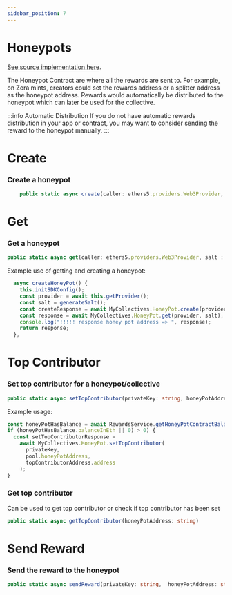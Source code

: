 ```yaml
---
sidebar_position: 7
---
```


# Honeypots

[See source implementation here](https://github.com/liquality/my-collectives-sdk/blob/main/src/honeyPots/index.ts).

The Honeypot Contract are where all the rewards are sent to. For example, on Zora mints,
creators could set the rewards address or a splitter address as the honeypot address. Rewards would automatically be distributed to the honeypot which can later be used for the collective.

:::info Automatic Distribution
If you do not have automatic rewards distribution in your app or contract, you may want to consider sending the reward to the honeypot manually.
:::

# Create

### Create a honeypot

```typescript
    public static async create(caller: ethers5.providers.Web3Provider, salt : ethers.BigNumberish)
```

# Get

### Get a honeypot

```typescript
public static async get(caller: ethers5.providers.Web3Provider, salt : ethers.BigNumberish)
```

Example use of getting and creating a honeypot:

```typescript
  async createHoneyPot() {
    this.initSDKConfig();
    const provider = await this.getProvider();
    const salt = generateSalt();
    const createResponse = await MyCollectives.HoneyPot.create(provider, salt);
    const response = await MyCollectives.HoneyPot.get(provider, salt);
    console.log("!!!!! response honey pot address => ", response);
    return response;
  },
```

# Top Contributor

### Set top contributor for a honeypot/collective

```typescript
public static async setTopContributor(privateKey: string, honeyPotAddress: string, topContributor: string): Promise<TransactionResponse>
```

Example usage:

```typescript
const honeyPotHasBalance = await RewardsService.getHoneyPotContractBalance(pool.honeyPotAddress);
if (honeyPotHasBalance.balanceInEth || 0) > 0) {
  const setTopContributorResponse =
    await MyCollectives.HoneyPot.setTopContributor(
      privateKey,
      pool.honeyPotAddress,
      topContributorAddress.address
    );
}
```

### Get top contributor

Can be used to get top contributor or check if top contributor has been set

```typescript
public static async getTopContributor(honeyPotAddress: string)
```

# Send Reward

### Send the reward to the honeypot

```typescript
public static async sendReward(privateKey: string,  honeyPotAddress: string)
```
